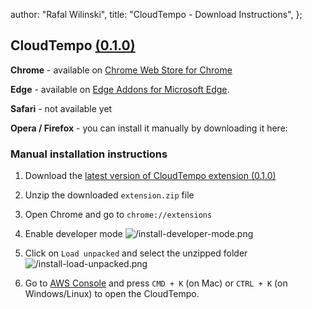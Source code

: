 
  author: "Rafal Wilinski",
  title: "CloudTempo - Download Instructions",
};

## CloudTempo [(0.1.0)](/changelog)

**Chrome** - available on [Chrome Web Store for Chrome](https://chrome.google.com/webstore/detail/cloudtempo/hnjemcffliolmflachhfoeaojlomanph?hl=en&authuser=0)

**Edge** - available on [Edge Addons for Microsoft Edge](https://microsoftedge.microsoft.com/addons/detail/cloudtempo/blflgmdpajfmmcgbbekldlldolbpmdhb).

**Safari** - not available yet

**Opera / Firefox** - you can install it manually by downloading it here:

<InstallButton href="/download" text="Download" />

### Manual installation instructions

1. Download the [latest version of CloudTempo extension (0.1.0)](/download)
2. Unzip the downloaded `extension.zip` file
3. Open Chrome and go to `chrome://extensions`
4. Enable developer mode
   ![/install-developer-mode.png](/install-developer-mode.png)

5. Click on `Load unpacked` and select the unzipped folder
   ![/install-load-unpacked.png](/install-load-unpacked.png)

6. Go to [AWS Console](https://console.aws.amazon.com/console/home) and press `CMD + K` (on Mac) or `CTRL + K` (on Windows/Linux) to open the CloudTempo.


